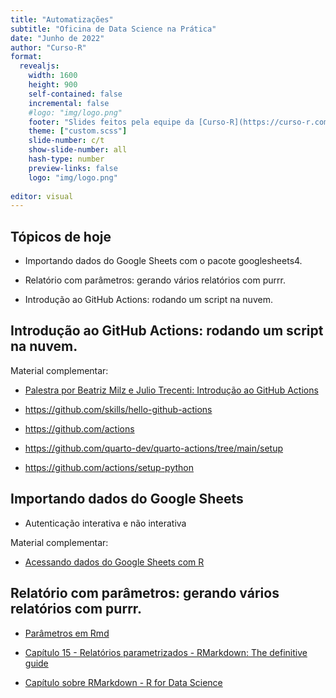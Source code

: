 ```yaml
---
title: "Automatizações"
subtitle: "Oficina de Data Science na Prática"
date: "Junho de 2022"
author: "Curso-R"
format: 
  revealjs:
    width: 1600
    height: 900
    self-contained: false
    incremental: false
    #logo: "img/logo.png"
    footer: "Slides feitos pela equipe da [Curso-R](https://curso-r.com), usando [Quarto](https://quarto.org/docs/presentations/revealjs/index.html)."
    theme: ["custom.scss"]
    slide-number: c/t
    show-slide-number: all
    hash-type: number
    preview-links: false
    logo: "img/logo.png"
  
editor: visual
---
```


## Tópicos de hoje {.center}

-   Importando dados do Google Sheets com o pacote googlesheets4.

-   Relatório com parâmetros: gerando vários relatórios com purrr.

-   Introdução ao GitHub Actions: rodando um script na nuvem.

## Introdução ao GitHub Actions: rodando um script na nuvem.

Material complementar:

-   [Palestra por Beatriz Milz e Julio Trecenti: Introdução ao GitHub Actions](https://beatrizmilz.com/talk/2021-github-actions-gyn/)

-   <https://github.com/skills/hello-github-actions>

-   <https://github.com/actions>

-   <https://github.com/quarto-dev/quarto-actions/tree/main/setup>

-   <https://github.com/actions/setup-python>

## Importando dados do Google Sheets

-   Autenticação interativa e não interativa

Material complementar:

-   [Acessando dados do Google Sheets com R](https://beamilz.com/posts/2022-03-08-googlesheets4/pt/)

## Relatório com parâmetros: gerando vários relatórios com purrr.

-   [Parâmetros em Rmd](https://rmarkdown.rstudio.com/lesson-6.html)

-   [Capítulo 15 - Relatórios parametrizados - RMarkdown: The definitive guide](https://bookdown.org/yihui/rmarkdown/parameterized-reports.html)

-   [Capítulo sobre RMarkdown - R for Data Science](https://r4ds.had.co.nz/r-markdown.html)
